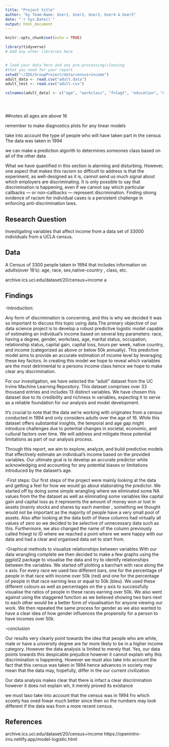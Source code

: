 ```yaml
---
title: "Project title"
author: "by Team-Name: User1, User2, User3, User4 & User5"
date: "`r Sys.Date()`"
output: html_document
---
```


```r
knitr::opts_chunk$set(echo = TRUE)
```


```r
library(tidyverse)
# Add any other libraries here



```


```r
# load your data here and any pre-processing/cleaning 
#that you need for your report
setwd("~/IDS/GroupProject/data/census+income")
adult_data <- read.csv("adult.data")
adult_test <- read.csv("adult.csv")

colnames(adult_data) <- c("age", "workclass", "fnlwgt", "education", "education-num", "marital-status", "occupation", "relationship", "race", "sex", "capital-gain", "capital-loss", "hours-per-weed", "native-country", "class")





```
##notes
all ages are above 16

remember to make diagnostics plots for any linear models

take into account the type of people who will have taken part in the census
The data was taken in 1994 
 
we can make a prediction algorith to determines someones class based on all of the other data 

What we have quantified in this section is alarming and disturbing. However, one aspect that makes this racism so difficult to address is that the experiment, as well-designed as it is, cannot send us much signal about which employers are discriminating. It is only possible to say that discrimination is happening, even if we cannot say which particular callbacks — or non-callbacks — represent discrimination. Finding strong evidence of racism for individual cases is a persistent challenge in enforcing anti-discrimination laws.

## Research Question

Investigating variables that affect income from a data set of 33000 individuals from a UCLA census.


## Data

A Census of 3300 people taken in 1994 that includes information on adults(over 16's): age, race, sex,native-country , class, etc.

archive.ics.uci.edu/dataset/20/census+income a 






## Findings


-Introduction:

Any form of discrimination is concerning, and this is why we decided it was so important to discuss this topic using data.The primary objective of our data science project is to develop a robust predictive logistic model capable of estimating an individual's income based on several key parameters: race, having a degree, gender, workclass, age, marital status, occupation, relationship status, capital gain, capital loss, hours per week, native country, and income (categorized as above or below 50k annually). This predictive model aims to provide an accurate estimation of income level by leveraging these key factors. In creating this model we hope to reveal which variables are the most detrimental to a persons income class hence we hope to make clear any discrimination.

For our investigation, we have selected the "adult" dataset from the UC Irvine Machine Learning Repository. This dataset comprises over 33 thousand entries and includes 13 distinct variables. We have chosen this dataset due to its credibility and richness in variables, expecting it to serve as a reliable foundation for our analysis and model development.

It's crucial to note that the data we're working with originates from a census conducted in 1994 and only considers adults over the age of 16. While this dataset offers substantial insights, the temporal and age gap might introduce challenges due to potential changes in societal, economic, and cultural factors over time. We will address and mitigate these potential limitations as part of our analysis process.

Through this report, we aim to explore, analyze, and build predictive models that effectively estimate an individual's income based on the provided variables. Our ultimate goal is to develop an accurate predictor while acknowledging and accounting for any potential biases or limitations introduced by the dataset's age.


-First steps:
Our first steps of the project were mainly looking at the data and getting a feel for how we would go about elaborating the predictor. We started off by doing some simple wrangling where we eliminated some NA values from the the dataset as well as eliminating some variables like capital gain and capital loss as it represents the amount of money won or lost in assets (mainly stocks and shares by each member , something we thought would not be important as the majority of people have a very small pool of assets. Also after looking at the data both of these columns had virtually all values of zero so we decided to be selective of unnecessary data such as this. Furthermore, we also changed the name of the column previously called fnlwgt to ID where we reached a point where we were happy with our data and had a clear and organised data set to start from.


-Graphical methods to visualize relationships between variables 
With our data wrangling complete we then decided to make a few graphs using the ggplot2 package to visualise the data and try to identify relationships between the variables. We started off plotting a barchart with race along the x axis. For every race we used two different bars, one for the percentage of people in that race with income over 50k (red) and one for the percentage of people in that race earning less or equal to 50k (bleu). We used these different colours as well as percentages on the y axis to successfully visualise the ratios of people in these races earning over 50k. We also went against using the staggered function as we believed showing two bars next to each other would be a better form of visualisation for anyone viewing our work. We then repeated the same process for gender as we also wanted to have a clear idea of how gender influences the propensity for a person to have incomes over 50k.

-conclusion

Our results very clearly point towards the idea that people who are white, male or have a university degree are far more likely to be in a higher income category. However the data analysis is limited to merely that. Yes, our data points towards this despicable prejudice however it cannot explain why this discrimination is happening. However we must also take into account the fact that this census was taken in 1994 hence advances in society may mean that the data may, hopefully, differ in the our current civilization 

Our data analysis makes clear that there is infact a clear discrimination however it does not explain wh, it merely proved its existance

we must laso take into account that the census was in 1994 fro which scoiety has oved fowar much better since then so the numbers may look different if the data was from a more recent census.

## References

archive.ics.uci.edu/dataset/20/census+income 
https://openintro-ims.netlify.app/model-logistic.html

